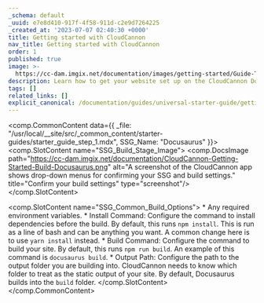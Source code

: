 ```yaml
---
_schema: default
_uuid: e7e8d410-917f-4f58-911d-c2e9d7264225
_created_at: '2023-07-07 02:40:30 +0000'
title: Getting started with CloudCannon
nav_title: Getting started with CloudCannon
order: 1
published: true
image: >-
  https://cc-dam.imgix.net/documentation/images/getting-started/Guide-Thumbnails/CloudCannon-Getting-Started-Thumbnail-Docusaurus.png
description: Learn how to get your website set up on the CloudCannon Docusaurus CMS.
tags: []
related_links: []
explicit_canonical: /documentation/guides/universal-starter-guide/getting-started/
---
```

<comp.CommonContent data={{ _file: "/usr/local/__site/src/_common_content/starter-guides/starter_guide_step_1.mdx", SSG_Name: "Docusaurus" }}>
  <comp.SlotContent name="SSG_Build_Stage_Image">
    <comp.DocsImage path="https://cc-dam.imgix.net/documentation/CloudCannon-Getting-Started-Build-Docusaurus.png" alt="A screenshot of the CloudCannon app shows drop-down menus for confirming your SSG and build settings." title="Confirm your build settings" type="screenshot"/>
  </comp.SlotContent>

  <comp.SlotContent name="SSG_Common_Build_Options">
    * Any required environment variables.
    * Install Command: Configure the command to install dependencies before the build. By default, this runs `npm install`. This is run as a line of bash and can be anything you want. A common change here is to use `yarn install` instead.
    * Build Command: Configure the command to build your site. By default, this runs `npm run build`. An example of this command is `docusaurus build`.
    * Output Path: Configure the path to the output folder you are building into. CloudCannon needs to know which folder to treat as the static output of your site. By default, Docusaurus builds into the `build` folder.
  </comp.SlotContent>
</comp.CommonContent>